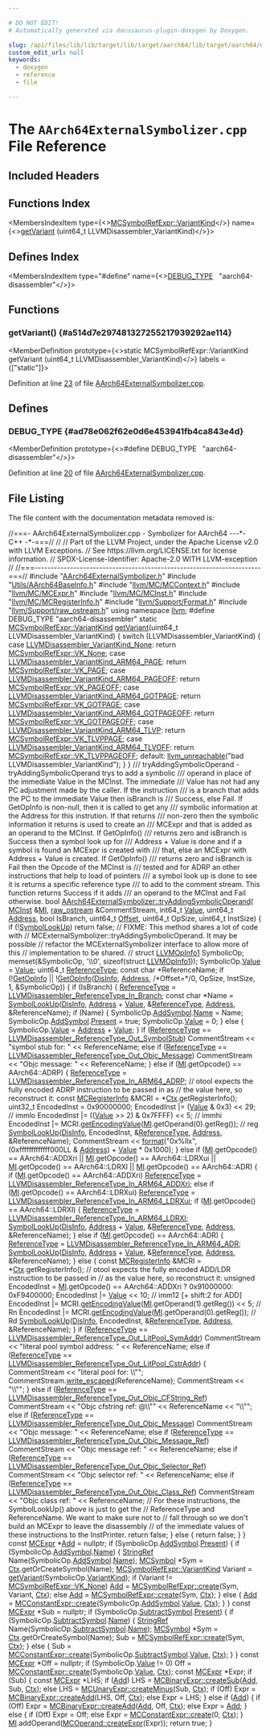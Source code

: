 ```yaml
---

# DO NOT EDIT!
# Automatically generated via docusaurus-plugin-doxygen by Doxygen.

slug: /api/files/lib/lib/target/lib/target/aarch64/lib/target/aarch64/disassembler/aarch64externalsymbolizer-cpp
custom_edit_url: null
keywords:
  - doxygen
  - reference
  - file

---
```





# The `AArch64ExternalSymbolizer.cpp` File Reference

<DoxygenPage pluginConfig={pluginConfig}>



## Included Headers

<IncludesList>
<IncludesListItem
  filePath="AArch64ExternalSymbolizer.h"
  permalink="/docs/api/files/lib/lib/target/lib/target/aarch64/lib/target/aarch64/disassembler/aarch64externalsymbolizer-h"
  isLocal="true" />
<IncludesListItem
  filePath="Utils/AArch64BaseInfo.h"
  permalink="/docs/api/files/lib/lib/target/lib/target/aarch64/lib/target/aarch64/utils/aarch64baseinfo-h"
  isLocal="true" />
<IncludesListItem
  filePath="llvm/MC/MCContext.h"
  permalink="/docs/api/files/include/include/llvm/include/llvm/mc/mccontext-h"
  isLocal="true" />
<IncludesListItem
  filePath="llvm/MC/MCExpr.h"
  permalink="/docs/api/files/include/include/llvm/include/llvm/mc/mcexpr-h"
  isLocal="true" />
<IncludesListItem
  filePath="llvm/MC/MCInst.h"
  permalink="/docs/api/files/include/include/llvm/include/llvm/mc/mcinst-h"
  isLocal="true" />
<IncludesListItem
  filePath="llvm/MC/MCRegisterInfo.h"
  permalink="/docs/api/files/include/include/llvm/include/llvm/mc/mcregisterinfo-h"
  isLocal="true" />
<IncludesListItem
  filePath="llvm/Support/Format.h"
  permalink="/docs/api/files/include/include/llvm/include/llvm/support/format-h"
  isLocal="true" />
<IncludesListItem
  filePath="llvm/Support/raw_ostream.h"
  permalink="/docs/api/files/include/include/llvm/include/llvm/support/raw-ostream-h"
  isLocal="true" />
</IncludesList>

## Functions Index

<MembersIndex>

<MembersIndexItem
  type={<><a href="/docs/api/classes/llvm/mcsymbolrefexpr/#a5c463f6352570ee778c35c40949c4985">MCSymbolRefExpr::VariantKind</a></>}
  name={<><a href="#a514d7e297481327255217939292ae114">getVariant</a> (uint64&#95;t LLVMDisassembler&#95;VariantKind)</>}>
</MembersIndexItem>

</MembersIndex>

## Defines Index

<MembersIndex>

<MembersIndexItem
  type="#define"
  name={<><a href="#ad78e062f62e0d6e453941fb4ca843e4d">DEBUG&#95;TYPE</a>&nbsp;&nbsp;&nbsp;&quot;aarch64-disassembler&quot;</>}>
</MembersIndexItem>

</MembersIndex>


<SectionDefinition>

## Functions

### getVariant() {#a514d7e297481327255217939292ae114}

<MemberDefinition
  prototype={<>static MCSymbolRefExpr::VariantKind getVariant (uint64&#95;t LLVMDisassembler_VariantKind)</>}
  labels = {["static"]}>

Definition at line <a href="#l00023">23</a> of file <a href="/docs/api/files/lib/lib/target/lib/target/aarch64/lib/target/aarch64/disassembler/aarch64externalsymbolizer-cpp">AArch64ExternalSymbolizer.cpp</a>.
</MemberDefinition>

</SectionDefinition>

<SectionDefinition>

## Defines

### DEBUG&#95;TYPE {#ad78e062f62e0d6e453941fb4ca843e4d}

<MemberDefinition
  prototype={<>#define DEBUG&#95;TYPE&nbsp;&nbsp;&nbsp;&quot;aarch64-disassembler&quot;</>}>

Definition at line <a href="#l00020">20</a> of file <a href="/docs/api/files/lib/lib/target/lib/target/aarch64/lib/target/aarch64/disassembler/aarch64externalsymbolizer-cpp">AArch64ExternalSymbolizer.cpp</a>.
</MemberDefinition>

</SectionDefinition>

## File Listing

The file content with the documentation metadata removed is:

<ProgramListing>

<Link id="l00001" /><CodeLine lineNumber="1"><Highlight kind="comment">//===- AArch64ExternalSymbolizer.cpp - Symbolizer for AArch64 ---&#42;- C++ -&#42;-===//</Highlight><Highlight kind="normal"></Highlight></CodeLine>
<Link id="l00002" /><CodeLine lineNumber="2"><Highlight kind="normal"></Highlight><Highlight kind="comment">//</Highlight><Highlight kind="normal"></Highlight></CodeLine>
<Link id="l00003" /><CodeLine lineNumber="3"><Highlight kind="normal"></Highlight><Highlight kind="comment">// Part of the LLVM Project, under the Apache License v2.0 with LLVM Exceptions.</Highlight><Highlight kind="normal"></Highlight></CodeLine>
<Link id="l00004" /><CodeLine lineNumber="4"><Highlight kind="normal"></Highlight><Highlight kind="comment">// See https://llvm.org/LICENSE.txt for license information.</Highlight><Highlight kind="normal"></Highlight></CodeLine>
<Link id="l00005" /><CodeLine lineNumber="5"><Highlight kind="normal"></Highlight><Highlight kind="comment">// SPDX-License-Identifier: Apache-2.0 WITH LLVM-exception</Highlight><Highlight kind="normal"></Highlight></CodeLine>
<Link id="l00006" /><CodeLine lineNumber="6"><Highlight kind="normal"></Highlight><Highlight kind="comment">//</Highlight><Highlight kind="normal"></Highlight></CodeLine>
<Link id="l00007" /><CodeLine lineNumber="7"><Highlight kind="normal"></Highlight><Highlight kind="comment">//===----------------------------------------------------------------------===//</Highlight><Highlight kind="normal"></Highlight></CodeLine>
<Link id="l00008" /><CodeLine lineNumber="8"><Highlight kind="normal"></Highlight></CodeLine>
<Link id="l00009" /><CodeLine lineNumber="9"><Highlight kind="normal"></Highlight><Highlight kind="preprocessor">#include &quot;<a href="/docs/api/files/lib/lib/target/lib/target/aarch64/lib/target/aarch64/disassembler/aarch64externalsymbolizer-h">AArch64ExternalSymbolizer.h</a>&quot;</Highlight><Highlight kind="normal"></Highlight></CodeLine>
<Link id="l00010" /><CodeLine lineNumber="10"><Highlight kind="normal"></Highlight><Highlight kind="preprocessor">#include &quot;<a href="/docs/api/files/lib/lib/target/lib/target/aarch64/lib/target/aarch64/utils/aarch64baseinfo-h">Utils/AArch64BaseInfo.h</a>&quot;</Highlight><Highlight kind="normal"></Highlight></CodeLine>
<Link id="l00011" /><CodeLine lineNumber="11"><Highlight kind="normal"></Highlight><Highlight kind="preprocessor">#include &quot;<a href="/docs/api/files/include/include/llvm/include/llvm/mc/mccontext-h">llvm/MC/MCContext.h</a>&quot;</Highlight><Highlight kind="normal"></Highlight></CodeLine>
<Link id="l00012" /><CodeLine lineNumber="12"><Highlight kind="normal"></Highlight><Highlight kind="preprocessor">#include &quot;<a href="/docs/api/files/include/include/llvm/include/llvm/mc/mcexpr-h">llvm/MC/MCExpr.h</a>&quot;</Highlight><Highlight kind="normal"></Highlight></CodeLine>
<Link id="l00013" /><CodeLine lineNumber="13"><Highlight kind="normal"></Highlight><Highlight kind="preprocessor">#include &quot;<a href="/docs/api/files/include/include/llvm/include/llvm/mc/mcinst-h">llvm/MC/MCInst.h</a>&quot;</Highlight><Highlight kind="normal"></Highlight></CodeLine>
<Link id="l00014" /><CodeLine lineNumber="14"><Highlight kind="normal"></Highlight><Highlight kind="preprocessor">#include &quot;<a href="/docs/api/files/include/include/llvm/include/llvm/mc/mcregisterinfo-h">llvm/MC/MCRegisterInfo.h</a>&quot;</Highlight><Highlight kind="normal"></Highlight></CodeLine>
<Link id="l00015" /><CodeLine lineNumber="15"><Highlight kind="normal"></Highlight><Highlight kind="preprocessor">#include &quot;<a href="/docs/api/files/include/include/llvm/include/llvm/support/format-h">llvm/Support/Format.h</a>&quot;</Highlight><Highlight kind="normal"></Highlight></CodeLine>
<Link id="l00016" /><CodeLine lineNumber="16"><Highlight kind="normal"></Highlight><Highlight kind="preprocessor">#include &quot;<a href="/docs/api/files/include/include/llvm/include/llvm/support/raw-ostream-h">llvm/Support/raw&#95;ostream.h</a>&quot;</Highlight><Highlight kind="normal"></Highlight></CodeLine>
<Link id="l00017" /><CodeLine lineNumber="17"><Highlight kind="normal"></Highlight></CodeLine>
<Link id="l00018" /><CodeLine lineNumber="18"><Highlight kind="normal"></Highlight><Highlight kind="keyword">using namespace </Highlight><Highlight kind="normal"><a href="/docs/api/namespaces/llvm">llvm</a>;</Highlight></CodeLine>
<Link id="l00019" /><CodeLine lineNumber="19"><Highlight kind="normal"></Highlight></CodeLine>
<Link id="l00020" /><CodeLine lineNumber="20" lineLink="#ad78e062f62e0d6e453941fb4ca843e4d"><Highlight kind="normal"></Highlight><Highlight kind="preprocessor">#define DEBUG&#95;TYPE &quot;aarch64-disassembler&quot;</Highlight><Highlight kind="normal"></Highlight></CodeLine>
<Link id="l00021" /><CodeLine lineNumber="21"><Highlight kind="normal"></Highlight></CodeLine>
<Link id="l00022" /><CodeLine lineNumber="22"><Highlight kind="normal"></Highlight><Highlight kind="keyword">static</Highlight><Highlight kind="normal"> <a href="/docs/api/classes/llvm/mcsymbolrefexpr/#a5c463f6352570ee778c35c40949c4985">MCSymbolRefExpr::VariantKind</a></Highlight></CodeLine>
<Link id="l00023" /><CodeLine lineNumber="23" lineLink="#a514d7e297481327255217939292ae114"><Highlight kind="normal"><a href="#a514d7e297481327255217939292ae114">getVariant</a>(uint64&#95;t LLVMDisassembler&#95;VariantKind) &#123;</Highlight></CodeLine>
<Link id="l00024" /><CodeLine lineNumber="24"><Highlight kind="normal">  </Highlight><Highlight kind="keywordflow">switch</Highlight><Highlight kind="normal"> (LLVMDisassembler&#95;VariantKind) &#123;</Highlight></CodeLine>
<Link id="l00025" /><CodeLine lineNumber="25"><Highlight kind="normal">  </Highlight><Highlight kind="keywordflow">case</Highlight><Highlight kind="normal"> <a href="/docs/api/groups/llvmcdisassembler/#gaeb7b3311097fd803536f89c1fd8a5f15">LLVMDisassembler&#95;VariantKind&#95;None</a>:</Highlight></CodeLine>
<Link id="l00026" /><CodeLine lineNumber="26"><Highlight kind="normal">    </Highlight><Highlight kind="keywordflow">return</Highlight><Highlight kind="normal"> <a href="/docs/api/classes/llvm/mcsymbolrefexpr/#a5c463f6352570ee778c35c40949c4985a01bc6396c4d841a7ea268c3cbf62d3b3">MCSymbolRefExpr::VK&#95;None</a>;</Highlight></CodeLine>
<Link id="l00027" /><CodeLine lineNumber="27"><Highlight kind="normal">  </Highlight><Highlight kind="keywordflow">case</Highlight><Highlight kind="normal"> <a href="/docs/api/groups/llvmcdisassembler/#gaac17762c72a25f63faf21df57e16176e">LLVMDisassembler&#95;VariantKind&#95;ARM64&#95;PAGE</a>:</Highlight></CodeLine>
<Link id="l00028" /><CodeLine lineNumber="28"><Highlight kind="normal">    </Highlight><Highlight kind="keywordflow">return</Highlight><Highlight kind="normal"> <a href="/docs/api/classes/llvm/mcsymbolrefexpr/#a5c463f6352570ee778c35c40949c4985a31cf99534bfdc7784bbaf684f89d3579">MCSymbolRefExpr::VK&#95;PAGE</a>;</Highlight></CodeLine>
<Link id="l00029" /><CodeLine lineNumber="29"><Highlight kind="normal">  </Highlight><Highlight kind="keywordflow">case</Highlight><Highlight kind="normal"> <a href="/docs/api/groups/llvmcdisassembler/#gacd4b54131faf848e92ea232693077151">LLVMDisassembler&#95;VariantKind&#95;ARM64&#95;PAGEOFF</a>:</Highlight></CodeLine>
<Link id="l00030" /><CodeLine lineNumber="30"><Highlight kind="normal">    </Highlight><Highlight kind="keywordflow">return</Highlight><Highlight kind="normal"> <a href="/docs/api/classes/llvm/mcsymbolrefexpr/#a5c463f6352570ee778c35c40949c4985aa68dd5cbd2bf672acbe601e89ccf676a">MCSymbolRefExpr::VK&#95;PAGEOFF</a>;</Highlight></CodeLine>
<Link id="l00031" /><CodeLine lineNumber="31"><Highlight kind="normal">  </Highlight><Highlight kind="keywordflow">case</Highlight><Highlight kind="normal"> <a href="/docs/api/groups/llvmcdisassembler/#gad25fcaca7790acb9f3678686219daecc">LLVMDisassembler&#95;VariantKind&#95;ARM64&#95;GOTPAGE</a>:</Highlight></CodeLine>
<Link id="l00032" /><CodeLine lineNumber="32"><Highlight kind="normal">    </Highlight><Highlight kind="keywordflow">return</Highlight><Highlight kind="normal"> <a href="/docs/api/classes/llvm/mcsymbolrefexpr/#a5c463f6352570ee778c35c40949c4985a463ee5a9ee2106acf1e4533e5d6a6eb0">MCSymbolRefExpr::VK&#95;GOTPAGE</a>;</Highlight></CodeLine>
<Link id="l00033" /><CodeLine lineNumber="33"><Highlight kind="normal">  </Highlight><Highlight kind="keywordflow">case</Highlight><Highlight kind="normal"> <a href="/docs/api/groups/llvmcdisassembler/#ga1babeeed365fdc3d716a52ebf3d5b315">LLVMDisassembler&#95;VariantKind&#95;ARM64&#95;GOTPAGEOFF</a>:</Highlight></CodeLine>
<Link id="l00034" /><CodeLine lineNumber="34"><Highlight kind="normal">    </Highlight><Highlight kind="keywordflow">return</Highlight><Highlight kind="normal"> <a href="/docs/api/classes/llvm/mcsymbolrefexpr/#a5c463f6352570ee778c35c40949c4985afc40a65d8cb0da3855201ee24f549aa6">MCSymbolRefExpr::VK&#95;GOTPAGEOFF</a>;</Highlight></CodeLine>
<Link id="l00035" /><CodeLine lineNumber="35"><Highlight kind="normal">  </Highlight><Highlight kind="keywordflow">case</Highlight><Highlight kind="normal"> <a href="/docs/api/groups/llvmcdisassembler/#ga34ffa9d914aa8d4d7f0c70f409ff0d2f">LLVMDisassembler&#95;VariantKind&#95;ARM64&#95;TLVP</a>:</Highlight></CodeLine>
<Link id="l00036" /><CodeLine lineNumber="36"><Highlight kind="normal">    </Highlight><Highlight kind="keywordflow">return</Highlight><Highlight kind="normal"> <a href="/docs/api/classes/llvm/mcsymbolrefexpr/#a5c463f6352570ee778c35c40949c4985a1b4b41a073cebf886ecd3828f0aaba89">MCSymbolRefExpr::VK&#95;TLVPPAGE</a>;</Highlight></CodeLine>
<Link id="l00037" /><CodeLine lineNumber="37"><Highlight kind="normal">  </Highlight><Highlight kind="keywordflow">case</Highlight><Highlight kind="normal"> <a href="/docs/api/groups/llvmcdisassembler/#ga0c26f64bd2eaca9d9d4c21e14ea93f93">LLVMDisassembler&#95;VariantKind&#95;ARM64&#95;TLVOFF</a>:</Highlight></CodeLine>
<Link id="l00038" /><CodeLine lineNumber="38"><Highlight kind="normal">    </Highlight><Highlight kind="keywordflow">return</Highlight><Highlight kind="normal"> <a href="/docs/api/classes/llvm/mcsymbolrefexpr/#a5c463f6352570ee778c35c40949c4985af0a99c543167803572c2fb1642f17010">MCSymbolRefExpr::VK&#95;TLVPPAGEOFF</a>;</Highlight></CodeLine>
<Link id="l00039" /><CodeLine lineNumber="39"><Highlight kind="normal">  </Highlight><Highlight kind="keywordflow">default</Highlight><Highlight kind="normal">:</Highlight></CodeLine>
<Link id="l00040" /><CodeLine lineNumber="40"><Highlight kind="normal">    <a href="/docs/api/files/include/include/llvm/include/llvm/support/errorhandling-h/#ace243f5c25697a1107cce46626b3dc94">llvm&#95;unreachable</a>(</Highlight><Highlight kind="stringliteral">&quot;bad LLVMDisassembler&#95;VariantKind&quot;</Highlight><Highlight kind="normal">);</Highlight></CodeLine>
<Link id="l00041" /><CodeLine lineNumber="41"><Highlight kind="normal">  &#125;</Highlight></CodeLine>
<Link id="l00042" /><CodeLine lineNumber="42"><Highlight kind="normal">&#125;</Highlight></CodeLine>
<Link id="l00043" /><CodeLine lineNumber="43"><Highlight kind="normal"></Highlight><Highlight kind="comment"></Highlight></CodeLine>
<Link id="l00044" /><CodeLine lineNumber="44"><Highlight kind="comment">/// tryAddingSymbolicOperand - tryAddingSymbolicOperand trys to add a symbolic</Highlight></CodeLine>
<Link id="l00045" /><CodeLine lineNumber="45"><Highlight kind="comment">/// operand in place of the immediate Value in the MCInst.  The immediate</Highlight></CodeLine>
<Link id="l00046" /><CodeLine lineNumber="46"><Highlight kind="comment">/// Value has not had any PC adjustment made by the caller. If the instruction</Highlight></CodeLine>
<Link id="l00047" /><CodeLine lineNumber="47"><Highlight kind="comment">/// is a branch that adds the PC to the immediate Value then isBranch is</Highlight></CodeLine>
<Link id="l00048" /><CodeLine lineNumber="48"><Highlight kind="comment">/// Success, else Fail. If GetOpInfo is non-null, then it is called to get any</Highlight></CodeLine>
<Link id="l00049" /><CodeLine lineNumber="49"><Highlight kind="comment">/// symbolic information at the Address for this instrution.  If that returns</Highlight></CodeLine>
<Link id="l00050" /><CodeLine lineNumber="50"><Highlight kind="comment">/// non-zero then the symbolic information it returns is used to create an</Highlight></CodeLine>
<Link id="l00051" /><CodeLine lineNumber="51"><Highlight kind="comment">/// MCExpr and that is added as an operand to the MCInst.  If GetOpInfo()</Highlight></CodeLine>
<Link id="l00052" /><CodeLine lineNumber="52"><Highlight kind="comment">/// returns zero and isBranch is Success then a symbol look up for</Highlight></CodeLine>
<Link id="l00053" /><CodeLine lineNumber="53"><Highlight kind="comment">/// Address + Value is done and if a symbol is found an MCExpr is created with</Highlight></CodeLine>
<Link id="l00054" /><CodeLine lineNumber="54"><Highlight kind="comment">/// that, else an MCExpr with Address + Value is created.  If GetOpInfo()</Highlight></CodeLine>
<Link id="l00055" /><CodeLine lineNumber="55"><Highlight kind="comment">/// returns zero and isBranch is Fail then the Opcode of the MCInst is</Highlight></CodeLine>
<Link id="l00056" /><CodeLine lineNumber="56"><Highlight kind="comment">/// tested and for ADRP an other instructions that help to load of pointers</Highlight></CodeLine>
<Link id="l00057" /><CodeLine lineNumber="57"><Highlight kind="comment">/// a symbol look up is done to see it is returns a specific reference type</Highlight></CodeLine>
<Link id="l00058" /><CodeLine lineNumber="58"><Highlight kind="comment">/// to add to the comment stream.  This function returns Success if it adds</Highlight></CodeLine>
<Link id="l00059" /><CodeLine lineNumber="59"><Highlight kind="comment">/// an operand to the MCInst and Fail otherwise.</Highlight><Highlight kind="normal"></Highlight></CodeLine>
<Link id="l00060" /><CodeLine lineNumber="60" lineLink="/docs/api/classes/llvm/aarch64externalsymbolizer/#aadc518cf2b179163c8eca58f17e333b2"><Highlight kind="normal"></Highlight><Highlight kind="keywordtype">bool</Highlight><Highlight kind="normal"> <a href="/docs/api/classes/llvm/aarch64externalsymbolizer/#aadc518cf2b179163c8eca58f17e333b2">AArch64ExternalSymbolizer::tryAddingSymbolicOperand</a>(</Highlight></CodeLine>
<Link id="l00061" /><CodeLine lineNumber="61"><Highlight kind="normal">    <a href="/docs/api/classes/llvm/mcinst">MCInst</a> &amp;<a href="/docs/api/files/lib/lib/codegen/lib/codegen/globalisel/irtranslator-cpp/#abe44dfdea65b4f7e11e0a608ab708b76">MI</a>, <a href="/docs/api/classes/llvm/raw-ostream">raw&#95;ostream</a> &amp;CommentStream, int64&#95;t <a href="/docs/api/classes/llvm/value">Value</a>, uint64&#95;t <a href="/docs/api/namespaces/llvm/#a8e02bbea14c70bab55fbc1384e1472d9add7bf230fde8d4836917806aff6a6b27">Address</a>,</Highlight></CodeLine>
<Link id="l00062" /><CodeLine lineNumber="62"><Highlight kind="normal">    </Highlight><Highlight kind="keywordtype">bool</Highlight><Highlight kind="normal"> IsBranch, uint64&#95;t <a href="/docs/api/namespaces/llvm/#a05f5b9a11bdcc5feba62899f95dcf878a3134224cba2545bc57954d3b072aebb4">Offset</a>, uint64&#95;t OpSize, uint64&#95;t InstSize) &#123;</Highlight></CodeLine>
<Link id="l00063" /><CodeLine lineNumber="63"><Highlight kind="normal">  </Highlight><Highlight kind="keywordflow">if</Highlight><Highlight kind="normal"> (!<a href="/docs/api/classes/llvm/mcexternalsymbolizer/#a43bb0a0aab29f9a9dbdee6a2e2d3264f">SymbolLookUp</a>)</Highlight></CodeLine>
<Link id="l00064" /><CodeLine lineNumber="64"><Highlight kind="normal">    </Highlight><Highlight kind="keywordflow">return</Highlight><Highlight kind="normal"> </Highlight><Highlight kind="keyword">false</Highlight><Highlight kind="normal">;</Highlight></CodeLine>
<Link id="l00065" /><CodeLine lineNumber="65"><Highlight kind="normal">  </Highlight><Highlight kind="comment">// FIXME: This method shares a lot of code with</Highlight><Highlight kind="normal"></Highlight></CodeLine>
<Link id="l00066" /><CodeLine lineNumber="66"><Highlight kind="normal">  </Highlight><Highlight kind="comment">//        MCExternalSymbolizer::tryAddingSymbolicOperand. It may be possible</Highlight><Highlight kind="normal"></Highlight></CodeLine>
<Link id="l00067" /><CodeLine lineNumber="67"><Highlight kind="normal">  </Highlight><Highlight kind="comment">//        refactor the MCExternalSymbolizer interface to allow more of this</Highlight><Highlight kind="normal"></Highlight></CodeLine>
<Link id="l00068" /><CodeLine lineNumber="68"><Highlight kind="normal">  </Highlight><Highlight kind="comment">//        implementation to be shared.</Highlight><Highlight kind="normal"></Highlight></CodeLine>
<Link id="l00069" /><CodeLine lineNumber="69"><Highlight kind="normal">  </Highlight><Highlight kind="comment">//</Highlight><Highlight kind="normal"></Highlight></CodeLine>
<Link id="l00070" /><CodeLine lineNumber="70"><Highlight kind="normal">  </Highlight><Highlight kind="keyword">struct </Highlight><Highlight kind="normal"><a href="/docs/api/structs/llvmopinfo1">LLVMOpInfo1</a> SymbolicOp;</Highlight></CodeLine>
<Link id="l00071" /><CodeLine lineNumber="71"><Highlight kind="normal">  memset(&amp;SymbolicOp, </Highlight><Highlight kind="charliteral">&#39;\\0&#39;</Highlight><Highlight kind="normal">, </Highlight><Highlight kind="keyword">sizeof</Highlight><Highlight kind="normal">(</Highlight><Highlight kind="keyword">struct</Highlight><Highlight kind="normal"> <a href="/docs/api/structs/llvmopinfo1">LLVMOpInfo1</a>));</Highlight></CodeLine>
<Link id="l00072" /><CodeLine lineNumber="72"><Highlight kind="normal">  SymbolicOp.<a href="/docs/api/structs/llvmopinfo1/#ada34b99f968a6dbdd52619e812eb7d9a">Value</a> = <a href="/docs/api/classes/llvm/value">Value</a>;</Highlight></CodeLine>
<Link id="l00073" /><CodeLine lineNumber="73"><Highlight kind="normal">  uint64&#95;t <a href="/docs/api/classes/referencetype">ReferenceType</a>;</Highlight></CodeLine>
<Link id="l00074" /><CodeLine lineNumber="74"><Highlight kind="normal">  </Highlight><Highlight kind="keyword">const</Highlight><Highlight kind="normal"> </Highlight><Highlight kind="keywordtype">char</Highlight><Highlight kind="normal"> &#42;ReferenceName;</Highlight></CodeLine>
<Link id="l00075" /><CodeLine lineNumber="75"><Highlight kind="normal">  </Highlight><Highlight kind="keywordflow">if</Highlight><Highlight kind="normal"> (!<a href="/docs/api/classes/llvm/mcexternalsymbolizer/#a2307af972a75c070da7242a59df69859">GetOpInfo</a> || !<a href="/docs/api/classes/llvm/mcexternalsymbolizer/#a2307af972a75c070da7242a59df69859">GetOpInfo</a>(<a href="/docs/api/classes/llvm/mcexternalsymbolizer/#a08e6d3c9e137726ed3c3729b61d8bed0">DisInfo</a>, <a href="/docs/api/namespaces/llvm/#a8e02bbea14c70bab55fbc1384e1472d9add7bf230fde8d4836917806aff6a6b27">Address</a>, </Highlight><Highlight kind="comment">/&#42;Offset=&#42;/</Highlight><Highlight kind="normal">0, OpSize, InstSize,</Highlight></CodeLine>
<Link id="l00076" /><CodeLine lineNumber="76"><Highlight kind="normal">                               1, &amp;SymbolicOp)) &#123;</Highlight></CodeLine>
<Link id="l00077" /><CodeLine lineNumber="77"><Highlight kind="normal">    </Highlight><Highlight kind="keywordflow">if</Highlight><Highlight kind="normal"> (IsBranch) &#123;</Highlight></CodeLine>
<Link id="l00078" /><CodeLine lineNumber="78"><Highlight kind="normal">      <a href="/docs/api/classes/referencetype">ReferenceType</a> = <a href="/docs/api/groups/llvmcdisassembler/#ga82fca9d886616e829b203276c80afabf">LLVMDisassembler&#95;ReferenceType&#95;In&#95;Branch</a>;</Highlight></CodeLine>
<Link id="l00079" /><CodeLine lineNumber="79"><Highlight kind="normal">      </Highlight><Highlight kind="keyword">const</Highlight><Highlight kind="normal"> </Highlight><Highlight kind="keywordtype">char</Highlight><Highlight kind="normal"> &#42;Name = <a href="/docs/api/classes/llvm/mcexternalsymbolizer/#a43bb0a0aab29f9a9dbdee6a2e2d3264f">SymbolLookUp</a>(<a href="/docs/api/classes/llvm/mcexternalsymbolizer/#a08e6d3c9e137726ed3c3729b61d8bed0">DisInfo</a>, <a href="/docs/api/namespaces/llvm/#a8e02bbea14c70bab55fbc1384e1472d9add7bf230fde8d4836917806aff6a6b27">Address</a> + <a href="/docs/api/classes/llvm/value">Value</a>, &amp;<a href="/docs/api/classes/referencetype">ReferenceType</a>,</Highlight></CodeLine>
<Link id="l00080" /><CodeLine lineNumber="80"><Highlight kind="normal">                                      <a href="/docs/api/namespaces/llvm/#a8e02bbea14c70bab55fbc1384e1472d9add7bf230fde8d4836917806aff6a6b27">Address</a>, &amp;ReferenceName);</Highlight></CodeLine>
<Link id="l00081" /><CodeLine lineNumber="81"><Highlight kind="normal">      </Highlight><Highlight kind="keywordflow">if</Highlight><Highlight kind="normal"> (Name) &#123;</Highlight></CodeLine>
<Link id="l00082" /><CodeLine lineNumber="82"><Highlight kind="normal">        SymbolicOp.<a href="/docs/api/structs/llvmopinfo1/#a5ac48adba22aa66db9bed16f0d492705">AddSymbol</a>.<a href="/docs/api/structs/llvmopinfosymbol1/#a60a11f3a829fd9bbeb3071bf372bcef0">Name</a> = Name;</Highlight></CodeLine>
<Link id="l00083" /><CodeLine lineNumber="83"><Highlight kind="normal">        SymbolicOp.<a href="/docs/api/structs/llvmopinfo1/#a5ac48adba22aa66db9bed16f0d492705">AddSymbol</a>.<a href="/docs/api/structs/llvmopinfosymbol1/#a03a90bff1e766901579a900fd4f870a1">Present</a> = </Highlight><Highlight kind="keyword">true</Highlight><Highlight kind="normal">;</Highlight></CodeLine>
<Link id="l00084" /><CodeLine lineNumber="84"><Highlight kind="normal">        SymbolicOp.<a href="/docs/api/structs/llvmopinfo1/#ada34b99f968a6dbdd52619e812eb7d9a">Value</a> = 0;</Highlight></CodeLine>
<Link id="l00085" /><CodeLine lineNumber="85"><Highlight kind="normal">      &#125; </Highlight><Highlight kind="keywordflow">else</Highlight><Highlight kind="normal"> &#123;</Highlight></CodeLine>
<Link id="l00086" /><CodeLine lineNumber="86"><Highlight kind="normal">        SymbolicOp.<a href="/docs/api/structs/llvmopinfo1/#ada34b99f968a6dbdd52619e812eb7d9a">Value</a> = <a href="/docs/api/namespaces/llvm/#a8e02bbea14c70bab55fbc1384e1472d9add7bf230fde8d4836917806aff6a6b27">Address</a> + <a href="/docs/api/classes/llvm/value">Value</a>;</Highlight></CodeLine>
<Link id="l00087" /><CodeLine lineNumber="87"><Highlight kind="normal">      &#125;</Highlight></CodeLine>
<Link id="l00088" /><CodeLine lineNumber="88"><Highlight kind="normal">      </Highlight><Highlight kind="keywordflow">if</Highlight><Highlight kind="normal"> (<a href="/docs/api/classes/referencetype">ReferenceType</a> == <a href="/docs/api/groups/llvmcdisassembler/#ga43cc63fe7d58d8379d06b31cf92d620b">LLVMDisassembler&#95;ReferenceType&#95;Out&#95;SymbolStub</a>)</Highlight></CodeLine>
<Link id="l00089" /><CodeLine lineNumber="89"><Highlight kind="normal">        CommentStream &lt;&lt; </Highlight><Highlight kind="stringliteral">&quot;symbol stub for: &quot;</Highlight><Highlight kind="normal"> &lt;&lt; ReferenceName;</Highlight></CodeLine>
<Link id="l00090" /><CodeLine lineNumber="90"><Highlight kind="normal">      </Highlight><Highlight kind="keywordflow">else</Highlight><Highlight kind="normal"> </Highlight><Highlight kind="keywordflow">if</Highlight><Highlight kind="normal"> (<a href="/docs/api/classes/referencetype">ReferenceType</a> ==</Highlight></CodeLine>
<Link id="l00091" /><CodeLine lineNumber="91"><Highlight kind="normal">               <a href="/docs/api/groups/llvmcdisassembler/#gaa07c4db36282f91d8f9da2f1c74ffc4c">LLVMDisassembler&#95;ReferenceType&#95;Out&#95;Objc&#95;Message</a>)</Highlight></CodeLine>
<Link id="l00092" /><CodeLine lineNumber="92"><Highlight kind="normal">        CommentStream &lt;&lt; </Highlight><Highlight kind="stringliteral">&quot;Objc message: &quot;</Highlight><Highlight kind="normal"> &lt;&lt; ReferenceName;</Highlight></CodeLine>
<Link id="l00093" /><CodeLine lineNumber="93"><Highlight kind="normal">    &#125; </Highlight><Highlight kind="keywordflow">else</Highlight><Highlight kind="normal"> </Highlight><Highlight kind="keywordflow">if</Highlight><Highlight kind="normal"> (<a href="/docs/api/files/lib/lib/codegen/lib/codegen/globalisel/irtranslator-cpp/#abe44dfdea65b4f7e11e0a608ab708b76">MI</a>.getOpcode() == AArch64::ADRP) &#123;</Highlight></CodeLine>
<Link id="l00094" /><CodeLine lineNumber="94"><Highlight kind="normal">        <a href="/docs/api/classes/referencetype">ReferenceType</a> = <a href="/docs/api/groups/llvmcdisassembler/#ga73395d6a90fefa202ec94dd103440106">LLVMDisassembler&#95;ReferenceType&#95;In&#95;ARM64&#95;ADRP</a>;</Highlight></CodeLine>
<Link id="l00095" /><CodeLine lineNumber="95"><Highlight kind="normal">        </Highlight><Highlight kind="comment">// otool expects the fully encoded ADRP instruction to be passed in as</Highlight><Highlight kind="normal"></Highlight></CodeLine>
<Link id="l00096" /><CodeLine lineNumber="96"><Highlight kind="normal">        </Highlight><Highlight kind="comment">// the value here, so reconstruct it:</Highlight><Highlight kind="normal"></Highlight></CodeLine>
<Link id="l00097" /><CodeLine lineNumber="97"><Highlight kind="normal">        </Highlight><Highlight kind="keyword">const</Highlight><Highlight kind="normal"> <a href="/docs/api/classes/llvm/mcregisterinfo">MCRegisterInfo</a> &amp;MCRI = &#42;<a href="/docs/api/classes/llvm/mcsymbolizer/#ae7ae949c9f9c53c3e6e8c29799753c01">Ctx</a>.getRegisterInfo();</Highlight></CodeLine>
<Link id="l00098" /><CodeLine lineNumber="98"><Highlight kind="normal">        uint32&#95;t EncodedInst = 0x90000000;</Highlight></CodeLine>
<Link id="l00099" /><CodeLine lineNumber="99"><Highlight kind="normal">        EncodedInst |= (<a href="/docs/api/classes/llvm/value">Value</a> &amp; 0x3) &lt;&lt; 29; </Highlight><Highlight kind="comment">// immlo</Highlight><Highlight kind="normal"></Highlight></CodeLine>
<Link id="l00100" /><CodeLine lineNumber="100"><Highlight kind="normal">        EncodedInst |= ((<a href="/docs/api/classes/llvm/value">Value</a> &gt;&gt; 2) &amp; 0x7FFFF) &lt;&lt; 5; </Highlight><Highlight kind="comment">// immhi</Highlight><Highlight kind="normal"></Highlight></CodeLine>
<Link id="l00101" /><CodeLine lineNumber="101"><Highlight kind="normal">        EncodedInst |= MCRI.<a href="/docs/api/classes/llvm/mcregisterinfo/#a88977138a65e44f5f302342e4a00b501">getEncodingValue</a>(<a href="/docs/api/files/lib/lib/codegen/lib/codegen/globalisel/irtranslator-cpp/#abe44dfdea65b4f7e11e0a608ab708b76">MI</a>.getOperand(0).getReg()); </Highlight><Highlight kind="comment">// reg</Highlight><Highlight kind="normal"></Highlight></CodeLine>
<Link id="l00102" /><CodeLine lineNumber="102"><Highlight kind="normal">        <a href="/docs/api/classes/llvm/mcexternalsymbolizer/#a43bb0a0aab29f9a9dbdee6a2e2d3264f">SymbolLookUp</a>(<a href="/docs/api/classes/llvm/mcexternalsymbolizer/#a08e6d3c9e137726ed3c3729b61d8bed0">DisInfo</a>, EncodedInst, &amp;<a href="/docs/api/classes/referencetype">ReferenceType</a>, <a href="/docs/api/namespaces/llvm/#a8e02bbea14c70bab55fbc1384e1472d9add7bf230fde8d4836917806aff6a6b27">Address</a>,</Highlight></CodeLine>
<Link id="l00103" /><CodeLine lineNumber="103"><Highlight kind="normal">                     &amp;ReferenceName);</Highlight></CodeLine>
<Link id="l00104" /><CodeLine lineNumber="104"><Highlight kind="normal">        CommentStream &lt;&lt; <a href="/docs/api/namespaces/llvm/#a939bc2108d47080767f0c06ba56caec7">format</a>(</Highlight><Highlight kind="stringliteral">&quot;0x%llx&quot;</Highlight><Highlight kind="normal">, (0xfffffffffffff000LL &amp; <a href="/docs/api/namespaces/llvm/#a8e02bbea14c70bab55fbc1384e1472d9add7bf230fde8d4836917806aff6a6b27">Address</a>) +</Highlight></CodeLine>
<Link id="l00105" /><CodeLine lineNumber="105"><Highlight kind="normal">                                              <a href="/docs/api/classes/llvm/value">Value</a> &#42; 0x1000);</Highlight></CodeLine>
<Link id="l00106" /><CodeLine lineNumber="106"><Highlight kind="normal">    &#125; </Highlight><Highlight kind="keywordflow">else</Highlight><Highlight kind="normal"> </Highlight><Highlight kind="keywordflow">if</Highlight><Highlight kind="normal"> (<a href="/docs/api/files/lib/lib/codegen/lib/codegen/globalisel/irtranslator-cpp/#abe44dfdea65b4f7e11e0a608ab708b76">MI</a>.getOpcode() == AArch64::ADDXri ||</Highlight></CodeLine>
<Link id="l00107" /><CodeLine lineNumber="107"><Highlight kind="normal">               <a href="/docs/api/files/lib/lib/codegen/lib/codegen/globalisel/irtranslator-cpp/#abe44dfdea65b4f7e11e0a608ab708b76">MI</a>.getOpcode() == AArch64::LDRXui ||</Highlight></CodeLine>
<Link id="l00108" /><CodeLine lineNumber="108"><Highlight kind="normal">               <a href="/docs/api/files/lib/lib/codegen/lib/codegen/globalisel/irtranslator-cpp/#abe44dfdea65b4f7e11e0a608ab708b76">MI</a>.getOpcode() == AArch64::LDRXl ||</Highlight></CodeLine>
<Link id="l00109" /><CodeLine lineNumber="109"><Highlight kind="normal">               <a href="/docs/api/files/lib/lib/codegen/lib/codegen/globalisel/irtranslator-cpp/#abe44dfdea65b4f7e11e0a608ab708b76">MI</a>.getOpcode() == AArch64::ADR) &#123;</Highlight></CodeLine>
<Link id="l00110" /><CodeLine lineNumber="110"><Highlight kind="normal">      </Highlight><Highlight kind="keywordflow">if</Highlight><Highlight kind="normal"> (<a href="/docs/api/files/lib/lib/codegen/lib/codegen/globalisel/irtranslator-cpp/#abe44dfdea65b4f7e11e0a608ab708b76">MI</a>.getOpcode() == AArch64::ADDXri)</Highlight></CodeLine>
<Link id="l00111" /><CodeLine lineNumber="111"><Highlight kind="normal">        <a href="/docs/api/classes/referencetype">ReferenceType</a> = <a href="/docs/api/groups/llvmcdisassembler/#ga3e62ce52a54791ea0b2098eb8adc840f">LLVMDisassembler&#95;ReferenceType&#95;In&#95;ARM64&#95;ADDXri</a>;</Highlight></CodeLine>
<Link id="l00112" /><CodeLine lineNumber="112"><Highlight kind="normal">      </Highlight><Highlight kind="keywordflow">else</Highlight><Highlight kind="normal"> </Highlight><Highlight kind="keywordflow">if</Highlight><Highlight kind="normal"> (<a href="/docs/api/files/lib/lib/codegen/lib/codegen/globalisel/irtranslator-cpp/#abe44dfdea65b4f7e11e0a608ab708b76">MI</a>.getOpcode() == AArch64::LDRXui)</Highlight></CodeLine>
<Link id="l00113" /><CodeLine lineNumber="113"><Highlight kind="normal">        <a href="/docs/api/classes/referencetype">ReferenceType</a> = <a href="/docs/api/groups/llvmcdisassembler/#gaf7375fccf8efe1277a941cb3cff28966">LLVMDisassembler&#95;ReferenceType&#95;In&#95;ARM64&#95;LDRXui</a>;</Highlight></CodeLine>
<Link id="l00114" /><CodeLine lineNumber="114"><Highlight kind="normal">      </Highlight><Highlight kind="keywordflow">if</Highlight><Highlight kind="normal"> (<a href="/docs/api/files/lib/lib/codegen/lib/codegen/globalisel/irtranslator-cpp/#abe44dfdea65b4f7e11e0a608ab708b76">MI</a>.getOpcode() == AArch64::LDRXl) &#123;</Highlight></CodeLine>
<Link id="l00115" /><CodeLine lineNumber="115"><Highlight kind="normal">        <a href="/docs/api/classes/referencetype">ReferenceType</a> = <a href="/docs/api/groups/llvmcdisassembler/#gad81c0ae2e8ee538e833bb6e6c2ac0676">LLVMDisassembler&#95;ReferenceType&#95;In&#95;ARM64&#95;LDRXl</a>;</Highlight></CodeLine>
<Link id="l00116" /><CodeLine lineNumber="116"><Highlight kind="normal">        <a href="/docs/api/classes/llvm/mcexternalsymbolizer/#a43bb0a0aab29f9a9dbdee6a2e2d3264f">SymbolLookUp</a>(<a href="/docs/api/classes/llvm/mcexternalsymbolizer/#a08e6d3c9e137726ed3c3729b61d8bed0">DisInfo</a>, <a href="/docs/api/namespaces/llvm/#a8e02bbea14c70bab55fbc1384e1472d9add7bf230fde8d4836917806aff6a6b27">Address</a> + <a href="/docs/api/classes/llvm/value">Value</a>, &amp;<a href="/docs/api/classes/referencetype">ReferenceType</a>, <a href="/docs/api/namespaces/llvm/#a8e02bbea14c70bab55fbc1384e1472d9add7bf230fde8d4836917806aff6a6b27">Address</a>,</Highlight></CodeLine>
<Link id="l00117" /><CodeLine lineNumber="117"><Highlight kind="normal">                     &amp;ReferenceName);</Highlight></CodeLine>
<Link id="l00118" /><CodeLine lineNumber="118"><Highlight kind="normal">      &#125; </Highlight><Highlight kind="keywordflow">else</Highlight><Highlight kind="normal"> </Highlight><Highlight kind="keywordflow">if</Highlight><Highlight kind="normal"> (<a href="/docs/api/files/lib/lib/codegen/lib/codegen/globalisel/irtranslator-cpp/#abe44dfdea65b4f7e11e0a608ab708b76">MI</a>.getOpcode() == AArch64::ADR) &#123;</Highlight></CodeLine>
<Link id="l00119" /><CodeLine lineNumber="119"><Highlight kind="normal">        <a href="/docs/api/classes/referencetype">ReferenceType</a> = <a href="/docs/api/groups/llvmcdisassembler/#ga1141f7abd5221b48b97c927b57234e33">LLVMDisassembler&#95;ReferenceType&#95;In&#95;ARM64&#95;ADR</a>;</Highlight></CodeLine>
<Link id="l00120" /><CodeLine lineNumber="120"><Highlight kind="normal">        <a href="/docs/api/classes/llvm/mcexternalsymbolizer/#a43bb0a0aab29f9a9dbdee6a2e2d3264f">SymbolLookUp</a>(<a href="/docs/api/classes/llvm/mcexternalsymbolizer/#a08e6d3c9e137726ed3c3729b61d8bed0">DisInfo</a>, <a href="/docs/api/namespaces/llvm/#a8e02bbea14c70bab55fbc1384e1472d9add7bf230fde8d4836917806aff6a6b27">Address</a> + <a href="/docs/api/classes/llvm/value">Value</a>, &amp;<a href="/docs/api/classes/referencetype">ReferenceType</a>, <a href="/docs/api/namespaces/llvm/#a8e02bbea14c70bab55fbc1384e1472d9add7bf230fde8d4836917806aff6a6b27">Address</a>,</Highlight></CodeLine>
<Link id="l00121" /><CodeLine lineNumber="121"><Highlight kind="normal">                            &amp;ReferenceName);</Highlight></CodeLine>
<Link id="l00122" /><CodeLine lineNumber="122"><Highlight kind="normal">      &#125; </Highlight><Highlight kind="keywordflow">else</Highlight><Highlight kind="normal"> &#123;</Highlight></CodeLine>
<Link id="l00123" /><CodeLine lineNumber="123"><Highlight kind="normal">        </Highlight><Highlight kind="keyword">const</Highlight><Highlight kind="normal"> <a href="/docs/api/classes/llvm/mcregisterinfo">MCRegisterInfo</a> &amp;MCRI = &#42;<a href="/docs/api/classes/llvm/mcsymbolizer/#ae7ae949c9f9c53c3e6e8c29799753c01">Ctx</a>.getRegisterInfo();</Highlight></CodeLine>
<Link id="l00124" /><CodeLine lineNumber="124"><Highlight kind="normal">        </Highlight><Highlight kind="comment">// otool expects the fully encoded ADD/LDR instruction to be passed in</Highlight><Highlight kind="normal"></Highlight></CodeLine>
<Link id="l00125" /><CodeLine lineNumber="125"><Highlight kind="normal">        </Highlight><Highlight kind="comment">// as the value here, so reconstruct it:</Highlight><Highlight kind="normal"></Highlight></CodeLine>
<Link id="l00126" /><CodeLine lineNumber="126"><Highlight kind="normal">        </Highlight><Highlight kind="keywordtype">unsigned</Highlight><Highlight kind="normal"> EncodedInst =</Highlight></CodeLine>
<Link id="l00127" /><CodeLine lineNumber="127"><Highlight kind="normal">          <a href="/docs/api/files/lib/lib/codegen/lib/codegen/globalisel/irtranslator-cpp/#abe44dfdea65b4f7e11e0a608ab708b76">MI</a>.getOpcode() == AArch64::ADDXri ? 0x91000000: 0xF9400000;</Highlight></CodeLine>
<Link id="l00128" /><CodeLine lineNumber="128"><Highlight kind="normal">        EncodedInst |= <a href="/docs/api/classes/llvm/value">Value</a> &lt;&lt; 10; </Highlight><Highlight kind="comment">// imm12 &#91;+ shift:2 for ADD&#93;</Highlight><Highlight kind="normal"></Highlight></CodeLine>
<Link id="l00129" /><CodeLine lineNumber="129"><Highlight kind="normal">        EncodedInst |=</Highlight></CodeLine>
<Link id="l00130" /><CodeLine lineNumber="130"><Highlight kind="normal">          MCRI.<a href="/docs/api/classes/llvm/mcregisterinfo/#a88977138a65e44f5f302342e4a00b501">getEncodingValue</a>(<a href="/docs/api/files/lib/lib/codegen/lib/codegen/globalisel/irtranslator-cpp/#abe44dfdea65b4f7e11e0a608ab708b76">MI</a>.getOperand(1).getReg()) &lt;&lt; 5; </Highlight><Highlight kind="comment">// Rn</Highlight><Highlight kind="normal"></Highlight></CodeLine>
<Link id="l00131" /><CodeLine lineNumber="131"><Highlight kind="normal">        EncodedInst |= MCRI.<a href="/docs/api/classes/llvm/mcregisterinfo/#a88977138a65e44f5f302342e4a00b501">getEncodingValue</a>(<a href="/docs/api/files/lib/lib/codegen/lib/codegen/globalisel/irtranslator-cpp/#abe44dfdea65b4f7e11e0a608ab708b76">MI</a>.getOperand(0).getReg()); </Highlight><Highlight kind="comment">// Rd</Highlight><Highlight kind="normal"></Highlight></CodeLine>
<Link id="l00132" /><CodeLine lineNumber="132"><Highlight kind="normal"></Highlight></CodeLine>
<Link id="l00133" /><CodeLine lineNumber="133"><Highlight kind="normal">        <a href="/docs/api/classes/llvm/mcexternalsymbolizer/#a43bb0a0aab29f9a9dbdee6a2e2d3264f">SymbolLookUp</a>(<a href="/docs/api/classes/llvm/mcexternalsymbolizer/#a08e6d3c9e137726ed3c3729b61d8bed0">DisInfo</a>, EncodedInst, &amp;<a href="/docs/api/classes/referencetype">ReferenceType</a>, <a href="/docs/api/namespaces/llvm/#a8e02bbea14c70bab55fbc1384e1472d9add7bf230fde8d4836917806aff6a6b27">Address</a>,</Highlight></CodeLine>
<Link id="l00134" /><CodeLine lineNumber="134"><Highlight kind="normal">                     &amp;ReferenceName);</Highlight></CodeLine>
<Link id="l00135" /><CodeLine lineNumber="135"><Highlight kind="normal">      &#125;</Highlight></CodeLine>
<Link id="l00136" /><CodeLine lineNumber="136"><Highlight kind="normal">      </Highlight><Highlight kind="keywordflow">if</Highlight><Highlight kind="normal"> (<a href="/docs/api/classes/referencetype">ReferenceType</a> == <a href="/docs/api/groups/llvmcdisassembler/#ga9ddf8b97918a69a6a513225d2f26c91f">LLVMDisassembler&#95;ReferenceType&#95;Out&#95;LitPool&#95;SymAddr</a>)</Highlight></CodeLine>
<Link id="l00137" /><CodeLine lineNumber="137"><Highlight kind="normal">        CommentStream &lt;&lt; </Highlight><Highlight kind="stringliteral">&quot;literal pool symbol address: &quot;</Highlight><Highlight kind="normal"> &lt;&lt; ReferenceName;</Highlight></CodeLine>
<Link id="l00138" /><CodeLine lineNumber="138"><Highlight kind="normal">      </Highlight><Highlight kind="keywordflow">else</Highlight><Highlight kind="normal"> </Highlight><Highlight kind="keywordflow">if</Highlight><Highlight kind="normal"> (<a href="/docs/api/classes/referencetype">ReferenceType</a> ==</Highlight></CodeLine>
<Link id="l00139" /><CodeLine lineNumber="139"><Highlight kind="normal">               <a href="/docs/api/groups/llvmcdisassembler/#ga81e5011868131b85e2fe428b5de9165b">LLVMDisassembler&#95;ReferenceType&#95;Out&#95;LitPool&#95;CstrAddr</a>) &#123;</Highlight></CodeLine>
<Link id="l00140" /><CodeLine lineNumber="140"><Highlight kind="normal">        CommentStream &lt;&lt; </Highlight><Highlight kind="stringliteral">&quot;literal pool for: \\&quot;&quot;</Highlight><Highlight kind="normal">;</Highlight></CodeLine>
<Link id="l00141" /><CodeLine lineNumber="141"><Highlight kind="normal">        CommentStream.<a href="/docs/api/classes/llvm/raw-ostream/#a5ba2ece4b959bae02752c34b784ba087">write&#95;escaped</a>(ReferenceName);</Highlight></CodeLine>
<Link id="l00142" /><CodeLine lineNumber="142"><Highlight kind="normal">        CommentStream &lt;&lt; </Highlight><Highlight kind="stringliteral">&quot;\\&quot;&quot;</Highlight><Highlight kind="normal">;</Highlight></CodeLine>
<Link id="l00143" /><CodeLine lineNumber="143"><Highlight kind="normal">      &#125; </Highlight><Highlight kind="keywordflow">else</Highlight><Highlight kind="normal"> </Highlight><Highlight kind="keywordflow">if</Highlight><Highlight kind="normal"> (<a href="/docs/api/classes/referencetype">ReferenceType</a> ==</Highlight></CodeLine>
<Link id="l00144" /><CodeLine lineNumber="144"><Highlight kind="normal">               <a href="/docs/api/groups/llvmcdisassembler/#ga4e7df42625f59e6870f6aaa04fd8e112">LLVMDisassembler&#95;ReferenceType&#95;Out&#95;Objc&#95;CFString&#95;Ref</a>)</Highlight></CodeLine>
<Link id="l00145" /><CodeLine lineNumber="145"><Highlight kind="normal">        CommentStream &lt;&lt; </Highlight><Highlight kind="stringliteral">&quot;Objc cfstring ref: @\\&quot;&quot;</Highlight><Highlight kind="normal"> &lt;&lt; ReferenceName &lt;&lt; </Highlight><Highlight kind="stringliteral">&quot;\\&quot;&quot;</Highlight><Highlight kind="normal">;</Highlight></CodeLine>
<Link id="l00146" /><CodeLine lineNumber="146"><Highlight kind="normal">      </Highlight><Highlight kind="keywordflow">else</Highlight><Highlight kind="normal"> </Highlight><Highlight kind="keywordflow">if</Highlight><Highlight kind="normal"> (<a href="/docs/api/classes/referencetype">ReferenceType</a> ==</Highlight></CodeLine>
<Link id="l00147" /><CodeLine lineNumber="147"><Highlight kind="normal">               <a href="/docs/api/groups/llvmcdisassembler/#gaa07c4db36282f91d8f9da2f1c74ffc4c">LLVMDisassembler&#95;ReferenceType&#95;Out&#95;Objc&#95;Message</a>)</Highlight></CodeLine>
<Link id="l00148" /><CodeLine lineNumber="148"><Highlight kind="normal">        CommentStream &lt;&lt; </Highlight><Highlight kind="stringliteral">&quot;Objc message: &quot;</Highlight><Highlight kind="normal"> &lt;&lt; ReferenceName;</Highlight></CodeLine>
<Link id="l00149" /><CodeLine lineNumber="149"><Highlight kind="normal">      </Highlight><Highlight kind="keywordflow">else</Highlight><Highlight kind="normal"> </Highlight><Highlight kind="keywordflow">if</Highlight><Highlight kind="normal"> (<a href="/docs/api/classes/referencetype">ReferenceType</a> ==</Highlight></CodeLine>
<Link id="l00150" /><CodeLine lineNumber="150"><Highlight kind="normal">               <a href="/docs/api/groups/llvmcdisassembler/#gaceddd31c06c7ca91bb4747dd008a7bfb">LLVMDisassembler&#95;ReferenceType&#95;Out&#95;Objc&#95;Message&#95;Ref</a>)</Highlight></CodeLine>
<Link id="l00151" /><CodeLine lineNumber="151"><Highlight kind="normal">        CommentStream &lt;&lt; </Highlight><Highlight kind="stringliteral">&quot;Objc message ref: &quot;</Highlight><Highlight kind="normal"> &lt;&lt; ReferenceName;</Highlight></CodeLine>
<Link id="l00152" /><CodeLine lineNumber="152"><Highlight kind="normal">      </Highlight><Highlight kind="keywordflow">else</Highlight><Highlight kind="normal"> </Highlight><Highlight kind="keywordflow">if</Highlight><Highlight kind="normal"> (<a href="/docs/api/classes/referencetype">ReferenceType</a> ==</Highlight></CodeLine>
<Link id="l00153" /><CodeLine lineNumber="153"><Highlight kind="normal">               <a href="/docs/api/groups/llvmcdisassembler/#gab234f9f0c243edf081dcbee6400c320a">LLVMDisassembler&#95;ReferenceType&#95;Out&#95;Objc&#95;Selector&#95;Ref</a>)</Highlight></CodeLine>
<Link id="l00154" /><CodeLine lineNumber="154"><Highlight kind="normal">        CommentStream &lt;&lt; </Highlight><Highlight kind="stringliteral">&quot;Objc selector ref: &quot;</Highlight><Highlight kind="normal"> &lt;&lt; ReferenceName;</Highlight></CodeLine>
<Link id="l00155" /><CodeLine lineNumber="155"><Highlight kind="normal">      </Highlight><Highlight kind="keywordflow">else</Highlight><Highlight kind="normal"> </Highlight><Highlight kind="keywordflow">if</Highlight><Highlight kind="normal"> (<a href="/docs/api/classes/referencetype">ReferenceType</a> ==</Highlight></CodeLine>
<Link id="l00156" /><CodeLine lineNumber="156"><Highlight kind="normal">               <a href="/docs/api/groups/llvmcdisassembler/#ga32181431bb3d71b1218b596eb3252b3f">LLVMDisassembler&#95;ReferenceType&#95;Out&#95;Objc&#95;Class&#95;Ref</a>)</Highlight></CodeLine>
<Link id="l00157" /><CodeLine lineNumber="157"><Highlight kind="normal">        CommentStream &lt;&lt; </Highlight><Highlight kind="stringliteral">&quot;Objc class ref: &quot;</Highlight><Highlight kind="normal"> &lt;&lt; ReferenceName;</Highlight></CodeLine>
<Link id="l00158" /><CodeLine lineNumber="158"><Highlight kind="normal">      </Highlight><Highlight kind="comment">// For these instructions, the SymbolLookUp() above is just to get the</Highlight><Highlight kind="normal"></Highlight></CodeLine>
<Link id="l00159" /><CodeLine lineNumber="159"><Highlight kind="normal">      </Highlight><Highlight kind="comment">// ReferenceType and ReferenceName.  We want to make sure not to</Highlight><Highlight kind="normal"></Highlight></CodeLine>
<Link id="l00160" /><CodeLine lineNumber="160"><Highlight kind="normal">      </Highlight><Highlight kind="comment">// fall through so we don&#39;t build an MCExpr to leave the disassembly</Highlight><Highlight kind="normal"></Highlight></CodeLine>
<Link id="l00161" /><CodeLine lineNumber="161"><Highlight kind="normal">      </Highlight><Highlight kind="comment">// of the immediate values of these instructions to the InstPrinter.</Highlight><Highlight kind="normal"></Highlight></CodeLine>
<Link id="l00162" /><CodeLine lineNumber="162"><Highlight kind="normal">      </Highlight><Highlight kind="keywordflow">return</Highlight><Highlight kind="normal"> </Highlight><Highlight kind="keyword">false</Highlight><Highlight kind="normal">;</Highlight></CodeLine>
<Link id="l00163" /><CodeLine lineNumber="163"><Highlight kind="normal">    &#125; </Highlight><Highlight kind="keywordflow">else</Highlight><Highlight kind="normal"> &#123;</Highlight></CodeLine>
<Link id="l00164" /><CodeLine lineNumber="164"><Highlight kind="normal">      </Highlight><Highlight kind="keywordflow">return</Highlight><Highlight kind="normal"> </Highlight><Highlight kind="keyword">false</Highlight><Highlight kind="normal">;</Highlight></CodeLine>
<Link id="l00165" /><CodeLine lineNumber="165"><Highlight kind="normal">    &#125;</Highlight></CodeLine>
<Link id="l00166" /><CodeLine lineNumber="166"><Highlight kind="normal">  &#125;</Highlight></CodeLine>
<Link id="l00167" /><CodeLine lineNumber="167"><Highlight kind="normal"></Highlight></CodeLine>
<Link id="l00168" /><CodeLine lineNumber="168"><Highlight kind="normal">  </Highlight><Highlight kind="keyword">const</Highlight><Highlight kind="normal"> <a href="/docs/api/classes/llvm/mcexpr">MCExpr</a> &#42;<a href="/docs/api/namespaces/llvm/#aac36edd0f1ce976f0025c98e88d3830eaec211f7c20af43e742bf2570c3cb84f9">Add</a> = </Highlight><Highlight kind="keyword">nullptr</Highlight><Highlight kind="normal">;</Highlight></CodeLine>
<Link id="l00169" /><CodeLine lineNumber="169"><Highlight kind="normal">  </Highlight><Highlight kind="keywordflow">if</Highlight><Highlight kind="normal"> (SymbolicOp.<a href="/docs/api/structs/llvmopinfo1/#a5ac48adba22aa66db9bed16f0d492705">AddSymbol</a>.<a href="/docs/api/structs/llvmopinfosymbol1/#a03a90bff1e766901579a900fd4f870a1">Present</a>) &#123;</Highlight></CodeLine>
<Link id="l00170" /><CodeLine lineNumber="170"><Highlight kind="normal">    </Highlight><Highlight kind="keywordflow">if</Highlight><Highlight kind="normal"> (SymbolicOp.<a href="/docs/api/structs/llvmopinfo1/#a5ac48adba22aa66db9bed16f0d492705">AddSymbol</a>.<a href="/docs/api/structs/llvmopinfosymbol1/#a60a11f3a829fd9bbeb3071bf372bcef0">Name</a>) &#123;</Highlight></CodeLine>
<Link id="l00171" /><CodeLine lineNumber="171"><Highlight kind="normal">      <a href="/docs/api/classes/llvm/stringref">StringRef</a> Name(SymbolicOp.<a href="/docs/api/structs/llvmopinfo1/#a5ac48adba22aa66db9bed16f0d492705">AddSymbol</a>.<a href="/docs/api/structs/llvmopinfosymbol1/#a60a11f3a829fd9bbeb3071bf372bcef0">Name</a>);</Highlight></CodeLine>
<Link id="l00172" /><CodeLine lineNumber="172"><Highlight kind="normal">      <a href="/docs/api/classes/llvm/mcsymbol">MCSymbol</a> &#42;Sym = <a href="/docs/api/classes/llvm/mcsymbolizer/#ae7ae949c9f9c53c3e6e8c29799753c01">Ctx</a>.getOrCreateSymbol(Name);</Highlight></CodeLine>
<Link id="l00173" /><CodeLine lineNumber="173"><Highlight kind="normal">      <a href="/docs/api/classes/llvm/mcsymbolrefexpr/#a5c463f6352570ee778c35c40949c4985">MCSymbolRefExpr::VariantKind</a> Variant = <a href="#a514d7e297481327255217939292ae114">getVariant</a>(SymbolicOp.<a href="/docs/api/structs/llvmopinfo1/#ab73fd79b7db7a7c855f644fb952b519b">VariantKind</a>);</Highlight></CodeLine>
<Link id="l00174" /><CodeLine lineNumber="174"><Highlight kind="normal">      </Highlight><Highlight kind="keywordflow">if</Highlight><Highlight kind="normal"> (Variant != <a href="/docs/api/classes/llvm/mcsymbolrefexpr/#a5c463f6352570ee778c35c40949c4985a01bc6396c4d841a7ea268c3cbf62d3b3">MCSymbolRefExpr::VK&#95;None</a>)</Highlight></CodeLine>
<Link id="l00175" /><CodeLine lineNumber="175"><Highlight kind="normal">        <a href="/docs/api/namespaces/llvm/#aac36edd0f1ce976f0025c98e88d3830eaec211f7c20af43e742bf2570c3cb84f9">Add</a> = <a href="/docs/api/classes/llvm/mcsymbolrefexpr/#a9914b597552aa4b4bcbb8acaa04d632a">MCSymbolRefExpr::create</a>(Sym, Variant, <a href="/docs/api/classes/llvm/mcsymbolizer/#ae7ae949c9f9c53c3e6e8c29799753c01">Ctx</a>);</Highlight></CodeLine>
<Link id="l00176" /><CodeLine lineNumber="176"><Highlight kind="normal">      </Highlight><Highlight kind="keywordflow">else</Highlight><Highlight kind="normal"></Highlight></CodeLine>
<Link id="l00177" /><CodeLine lineNumber="177"><Highlight kind="normal">        <a href="/docs/api/namespaces/llvm/#aac36edd0f1ce976f0025c98e88d3830eaec211f7c20af43e742bf2570c3cb84f9">Add</a> = <a href="/docs/api/classes/llvm/mcsymbolrefexpr/#a9914b597552aa4b4bcbb8acaa04d632a">MCSymbolRefExpr::create</a>(Sym, <a href="/docs/api/classes/llvm/mcsymbolizer/#ae7ae949c9f9c53c3e6e8c29799753c01">Ctx</a>);</Highlight></CodeLine>
<Link id="l00178" /><CodeLine lineNumber="178"><Highlight kind="normal">    &#125; </Highlight><Highlight kind="keywordflow">else</Highlight><Highlight kind="normal"> &#123;</Highlight></CodeLine>
<Link id="l00179" /><CodeLine lineNumber="179"><Highlight kind="normal">      <a href="/docs/api/namespaces/llvm/#aac36edd0f1ce976f0025c98e88d3830eaec211f7c20af43e742bf2570c3cb84f9">Add</a> = <a href="/docs/api/classes/llvm/mcconstantexpr/#af9bdc4c9c65ea1ff077fbbb6407d7b2a">MCConstantExpr::create</a>(SymbolicOp.<a href="/docs/api/structs/llvmopinfo1/#a5ac48adba22aa66db9bed16f0d492705">AddSymbol</a>.<a href="/docs/api/structs/llvmopinfosymbol1/#ada98ba08ab672b331d230197a788e625">Value</a>, <a href="/docs/api/classes/llvm/mcsymbolizer/#ae7ae949c9f9c53c3e6e8c29799753c01">Ctx</a>);</Highlight></CodeLine>
<Link id="l00180" /><CodeLine lineNumber="180"><Highlight kind="normal">    &#125;</Highlight></CodeLine>
<Link id="l00181" /><CodeLine lineNumber="181"><Highlight kind="normal">  &#125;</Highlight></CodeLine>
<Link id="l00182" /><CodeLine lineNumber="182"><Highlight kind="normal"></Highlight></CodeLine>
<Link id="l00183" /><CodeLine lineNumber="183"><Highlight kind="normal">  </Highlight><Highlight kind="keyword">const</Highlight><Highlight kind="normal"> <a href="/docs/api/classes/llvm/mcexpr">MCExpr</a> &#42;Sub = </Highlight><Highlight kind="keyword">nullptr</Highlight><Highlight kind="normal">;</Highlight></CodeLine>
<Link id="l00184" /><CodeLine lineNumber="184"><Highlight kind="normal">  </Highlight><Highlight kind="keywordflow">if</Highlight><Highlight kind="normal"> (SymbolicOp.<a href="/docs/api/structs/llvmopinfo1/#a5a683606e957f62746726cab5935d165">SubtractSymbol</a>.<a href="/docs/api/structs/llvmopinfosymbol1/#a03a90bff1e766901579a900fd4f870a1">Present</a>) &#123;</Highlight></CodeLine>
<Link id="l00185" /><CodeLine lineNumber="185"><Highlight kind="normal">    </Highlight><Highlight kind="keywordflow">if</Highlight><Highlight kind="normal"> (SymbolicOp.<a href="/docs/api/structs/llvmopinfo1/#a5a683606e957f62746726cab5935d165">SubtractSymbol</a>.<a href="/docs/api/structs/llvmopinfosymbol1/#a60a11f3a829fd9bbeb3071bf372bcef0">Name</a>) &#123;</Highlight></CodeLine>
<Link id="l00186" /><CodeLine lineNumber="186"><Highlight kind="normal">      <a href="/docs/api/classes/llvm/stringref">StringRef</a> Name(SymbolicOp.<a href="/docs/api/structs/llvmopinfo1/#a5a683606e957f62746726cab5935d165">SubtractSymbol</a>.<a href="/docs/api/structs/llvmopinfosymbol1/#a60a11f3a829fd9bbeb3071bf372bcef0">Name</a>);</Highlight></CodeLine>
<Link id="l00187" /><CodeLine lineNumber="187"><Highlight kind="normal">      <a href="/docs/api/classes/llvm/mcsymbol">MCSymbol</a> &#42;Sym = <a href="/docs/api/classes/llvm/mcsymbolizer/#ae7ae949c9f9c53c3e6e8c29799753c01">Ctx</a>.getOrCreateSymbol(Name);</Highlight></CodeLine>
<Link id="l00188" /><CodeLine lineNumber="188"><Highlight kind="normal">      Sub = <a href="/docs/api/classes/llvm/mcsymbolrefexpr/#a9914b597552aa4b4bcbb8acaa04d632a">MCSymbolRefExpr::create</a>(Sym, <a href="/docs/api/classes/llvm/mcsymbolizer/#ae7ae949c9f9c53c3e6e8c29799753c01">Ctx</a>);</Highlight></CodeLine>
<Link id="l00189" /><CodeLine lineNumber="189"><Highlight kind="normal">    &#125; </Highlight><Highlight kind="keywordflow">else</Highlight><Highlight kind="normal"> &#123;</Highlight></CodeLine>
<Link id="l00190" /><CodeLine lineNumber="190"><Highlight kind="normal">      Sub = <a href="/docs/api/classes/llvm/mcconstantexpr/#af9bdc4c9c65ea1ff077fbbb6407d7b2a">MCConstantExpr::create</a>(SymbolicOp.<a href="/docs/api/structs/llvmopinfo1/#a5a683606e957f62746726cab5935d165">SubtractSymbol</a>.<a href="/docs/api/structs/llvmopinfosymbol1/#ada98ba08ab672b331d230197a788e625">Value</a>, <a href="/docs/api/classes/llvm/mcsymbolizer/#ae7ae949c9f9c53c3e6e8c29799753c01">Ctx</a>);</Highlight></CodeLine>
<Link id="l00191" /><CodeLine lineNumber="191"><Highlight kind="normal">    &#125;</Highlight></CodeLine>
<Link id="l00192" /><CodeLine lineNumber="192"><Highlight kind="normal">  &#125;</Highlight></CodeLine>
<Link id="l00193" /><CodeLine lineNumber="193"><Highlight kind="normal"></Highlight></CodeLine>
<Link id="l00194" /><CodeLine lineNumber="194"><Highlight kind="normal">  </Highlight><Highlight kind="keyword">const</Highlight><Highlight kind="normal"> <a href="/docs/api/classes/llvm/mcexpr">MCExpr</a> &#42;Off = </Highlight><Highlight kind="keyword">nullptr</Highlight><Highlight kind="normal">;</Highlight></CodeLine>
<Link id="l00195" /><CodeLine lineNumber="195"><Highlight kind="normal">  </Highlight><Highlight kind="keywordflow">if</Highlight><Highlight kind="normal"> (SymbolicOp.<a href="/docs/api/structs/llvmopinfo1/#ada34b99f968a6dbdd52619e812eb7d9a">Value</a> != 0)</Highlight></CodeLine>
<Link id="l00196" /><CodeLine lineNumber="196"><Highlight kind="normal">    Off = <a href="/docs/api/classes/llvm/mcconstantexpr/#af9bdc4c9c65ea1ff077fbbb6407d7b2a">MCConstantExpr::create</a>(SymbolicOp.<a href="/docs/api/structs/llvmopinfo1/#ada34b99f968a6dbdd52619e812eb7d9a">Value</a>, <a href="/docs/api/classes/llvm/mcsymbolizer/#ae7ae949c9f9c53c3e6e8c29799753c01">Ctx</a>);</Highlight></CodeLine>
<Link id="l00197" /><CodeLine lineNumber="197"><Highlight kind="normal"></Highlight></CodeLine>
<Link id="l00198" /><CodeLine lineNumber="198"><Highlight kind="normal">  </Highlight><Highlight kind="keyword">const</Highlight><Highlight kind="normal"> <a href="/docs/api/classes/llvm/mcexpr">MCExpr</a> &#42;Expr;</Highlight></CodeLine>
<Link id="l00199" /><CodeLine lineNumber="199"><Highlight kind="normal">  </Highlight><Highlight kind="keywordflow">if</Highlight><Highlight kind="normal"> (Sub) &#123;</Highlight></CodeLine>
<Link id="l00200" /><CodeLine lineNumber="200"><Highlight kind="normal">    </Highlight><Highlight kind="keyword">const</Highlight><Highlight kind="normal"> <a href="/docs/api/classes/llvm/mcexpr">MCExpr</a> &#42;LHS;</Highlight></CodeLine>
<Link id="l00201" /><CodeLine lineNumber="201"><Highlight kind="normal">    </Highlight><Highlight kind="keywordflow">if</Highlight><Highlight kind="normal"> (<a href="/docs/api/namespaces/llvm/#aac36edd0f1ce976f0025c98e88d3830eaec211f7c20af43e742bf2570c3cb84f9">Add</a>)</Highlight></CodeLine>
<Link id="l00202" /><CodeLine lineNumber="202"><Highlight kind="normal">      LHS = <a href="/docs/api/classes/llvm/mcbinaryexpr/#af766134165065939f49fb0662c246f66">MCBinaryExpr::createSub</a>(<a href="/docs/api/namespaces/llvm/#aac36edd0f1ce976f0025c98e88d3830eaec211f7c20af43e742bf2570c3cb84f9">Add</a>, Sub, <a href="/docs/api/classes/llvm/mcsymbolizer/#ae7ae949c9f9c53c3e6e8c29799753c01">Ctx</a>);</Highlight></CodeLine>
<Link id="l00203" /><CodeLine lineNumber="203"><Highlight kind="normal">    </Highlight><Highlight kind="keywordflow">else</Highlight><Highlight kind="normal"></Highlight></CodeLine>
<Link id="l00204" /><CodeLine lineNumber="204"><Highlight kind="normal">      LHS = <a href="/docs/api/classes/llvm/mcunaryexpr/#aff718d95a5738283e9049bc93fa9abe2">MCUnaryExpr::createMinus</a>(Sub, <a href="/docs/api/classes/llvm/mcsymbolizer/#ae7ae949c9f9c53c3e6e8c29799753c01">Ctx</a>);</Highlight></CodeLine>
<Link id="l00205" /><CodeLine lineNumber="205"><Highlight kind="normal">    </Highlight><Highlight kind="keywordflow">if</Highlight><Highlight kind="normal"> (Off)</Highlight></CodeLine>
<Link id="l00206" /><CodeLine lineNumber="206"><Highlight kind="normal">      Expr = <a href="/docs/api/classes/llvm/mcbinaryexpr/#a3cbe1086ebf00680e8dc374e07305cfb">MCBinaryExpr::createAdd</a>(LHS, Off, <a href="/docs/api/classes/llvm/mcsymbolizer/#ae7ae949c9f9c53c3e6e8c29799753c01">Ctx</a>);</Highlight></CodeLine>
<Link id="l00207" /><CodeLine lineNumber="207"><Highlight kind="normal">    </Highlight><Highlight kind="keywordflow">else</Highlight><Highlight kind="normal"></Highlight></CodeLine>
<Link id="l00208" /><CodeLine lineNumber="208"><Highlight kind="normal">      Expr = LHS;</Highlight></CodeLine>
<Link id="l00209" /><CodeLine lineNumber="209"><Highlight kind="normal">  &#125; </Highlight><Highlight kind="keywordflow">else</Highlight><Highlight kind="normal"> </Highlight><Highlight kind="keywordflow">if</Highlight><Highlight kind="normal"> (<a href="/docs/api/namespaces/llvm/#aac36edd0f1ce976f0025c98e88d3830eaec211f7c20af43e742bf2570c3cb84f9">Add</a>) &#123;</Highlight></CodeLine>
<Link id="l00210" /><CodeLine lineNumber="210"><Highlight kind="normal">    </Highlight><Highlight kind="keywordflow">if</Highlight><Highlight kind="normal"> (Off)</Highlight></CodeLine>
<Link id="l00211" /><CodeLine lineNumber="211"><Highlight kind="normal">      Expr = <a href="/docs/api/classes/llvm/mcbinaryexpr/#a3cbe1086ebf00680e8dc374e07305cfb">MCBinaryExpr::createAdd</a>(<a href="/docs/api/namespaces/llvm/#aac36edd0f1ce976f0025c98e88d3830eaec211f7c20af43e742bf2570c3cb84f9">Add</a>, Off, <a href="/docs/api/classes/llvm/mcsymbolizer/#ae7ae949c9f9c53c3e6e8c29799753c01">Ctx</a>);</Highlight></CodeLine>
<Link id="l00212" /><CodeLine lineNumber="212"><Highlight kind="normal">    </Highlight><Highlight kind="keywordflow">else</Highlight><Highlight kind="normal"></Highlight></CodeLine>
<Link id="l00213" /><CodeLine lineNumber="213"><Highlight kind="normal">      Expr = <a href="/docs/api/namespaces/llvm/#aac36edd0f1ce976f0025c98e88d3830eaec211f7c20af43e742bf2570c3cb84f9">Add</a>;</Highlight></CodeLine>
<Link id="l00214" /><CodeLine lineNumber="214"><Highlight kind="normal">  &#125; </Highlight><Highlight kind="keywordflow">else</Highlight><Highlight kind="normal"> &#123;</Highlight></CodeLine>
<Link id="l00215" /><CodeLine lineNumber="215"><Highlight kind="normal">    </Highlight><Highlight kind="keywordflow">if</Highlight><Highlight kind="normal"> (Off)</Highlight></CodeLine>
<Link id="l00216" /><CodeLine lineNumber="216"><Highlight kind="normal">      Expr = Off;</Highlight></CodeLine>
<Link id="l00217" /><CodeLine lineNumber="217"><Highlight kind="normal">    </Highlight><Highlight kind="keywordflow">else</Highlight><Highlight kind="normal"></Highlight></CodeLine>
<Link id="l00218" /><CodeLine lineNumber="218"><Highlight kind="normal">      Expr = <a href="/docs/api/classes/llvm/mcconstantexpr/#af9bdc4c9c65ea1ff077fbbb6407d7b2a">MCConstantExpr::create</a>(0, <a href="/docs/api/classes/llvm/mcsymbolizer/#ae7ae949c9f9c53c3e6e8c29799753c01">Ctx</a>);</Highlight></CodeLine>
<Link id="l00219" /><CodeLine lineNumber="219"><Highlight kind="normal">  &#125;</Highlight></CodeLine>
<Link id="l00220" /><CodeLine lineNumber="220"><Highlight kind="normal"></Highlight></CodeLine>
<Link id="l00221" /><CodeLine lineNumber="221"><Highlight kind="normal">  <a href="/docs/api/files/lib/lib/codegen/lib/codegen/globalisel/irtranslator-cpp/#abe44dfdea65b4f7e11e0a608ab708b76">MI</a>.addOperand(<a href="/docs/api/classes/llvm/mcoperand/#a17f407ba097404266dc3528bd68ac811">MCOperand::createExpr</a>(Expr));</Highlight></CodeLine>
<Link id="l00222" /><CodeLine lineNumber="222"><Highlight kind="normal"></Highlight></CodeLine>
<Link id="l00223" /><CodeLine lineNumber="223"><Highlight kind="normal">  </Highlight><Highlight kind="keywordflow">return</Highlight><Highlight kind="normal"> </Highlight><Highlight kind="keyword">true</Highlight><Highlight kind="normal">;</Highlight></CodeLine>
<Link id="l00224" /><CodeLine lineNumber="224"><Highlight kind="normal">&#125;</Highlight></CodeLine>

</ProgramListing>


</DoxygenPage>
